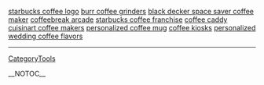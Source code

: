<a href= http://starbucks-coffee-logo.theprotec.info >starbucks coffee logo</a>   <a href= http://burr-coffee-grinders.theprotec.info >burr coffee grinders</a>   <a href= http://black-decker-space-saver-coffee-maker.theprotec.info >black decker space saver coffee maker</a>   <a href= http://coffeebreak-arcade.theprotec.info >coffeebreak arcade</a>   <a href= http://starbucks-coffee-franchise.theprotec.info >starbucks coffee franchise</a>   <a href= http://coffee-caddy.theprotec.info >coffee caddy</a>   <a href= http://cuisinart-coffee-makers.theprotec.info >cuisinart coffee makers</a>   <a href= http://personalized-coffee-mug.theprotec.info >personalized coffee mug</a>   <a href= http://coffee-kiosks.theprotec.info >coffee kiosks</a>   <a href= http://personalized-wedding-coffee-flavors.theprotec.info >personalized wedding coffee flavors</a>
----
[[CategoryTools]]

__NOTOC__